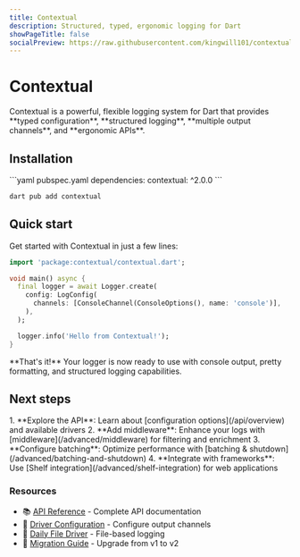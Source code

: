 ```yaml
---
title: Contextual
description: Structured, typed, ergonomic logging for Dart
showPageTitle: false
socialPreview: https://raw.githubusercontent.com/kingwill101/contextual/main/screenshot.png
---
```


# Contextual

<Info>
Contextual is a powerful, flexible logging system for Dart that provides **typed configuration**, **structured logging**, **multiple output channels**, and **ergonomic APIs**.
</Info>

## Installation

<CodeGroup>
```yaml pubspec.yaml
dependencies:
  contextual: ^2.0.0
```

```bash Terminal
dart pub add contextual
```
</CodeGroup>

## Quick start

Get started with Contextual in just a few lines:

```dart
import 'package:contextual/contextual.dart';

void main() async {
  final logger = await Logger.create(
    config: LogConfig(
      channels: [ConsoleChannel(ConsoleOptions(), name: 'console')],
    ),
  );

  logger.info('Hello from Contextual!');
}
```

<Info>
**That's it!** Your logger is now ready to use with console output, pretty formatting, and structured logging capabilities.
</Info>

## Next steps

<Steps>
1. **Explore the API**: Learn about [configuration options](/api/overview) and available drivers
2. **Add middleware**: Enhance your logs with [middleware](/advanced/middleware) for filtering and enrichment
3. **Configure batching**: Optimize performance with [batching & shutdown](/advanced/batching-and-shutdown)
4. **Integrate with frameworks**: Use [Shelf integration](/advanced/shelf-integration) for web applications
</Steps>

### Resources

- 📚 [API Reference](/api/overview) - Complete API documentation
- 🔧 [Driver Configuration](/api/drivers/configuration) - Configure output channels
- 📁 [Daily File Driver](/api/drivers/daily-file) - File-based logging
- 🔄 [Migration Guide](/migration/v2) - Upgrade from v1 to v2
